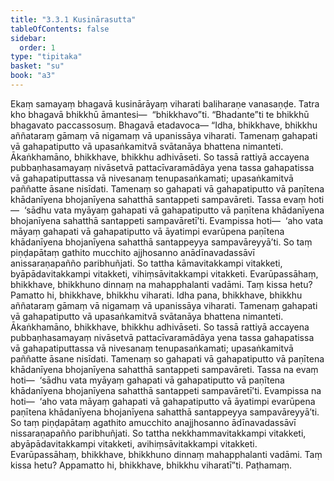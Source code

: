 ```yaml
---
title: "3.3.1 Kusinārasutta"
tableOfContents: false
sidebar:
  order: 1
type: "tipitaka"
basket: "su"
book: "a3"
---
```



<DynamicBreadcrumb />

<Division number="124" book="a3">

<Paragraph number="961" book="a3">
Ekaṃ samayaṃ bhagavā kusinārāyaṃ viharati baliharaṇe vanasaṇḍe. Tatra kho bhagavā bhikkhū āmantesi—  “bhikkhavo”ti. “Bhadante”ti te bhikkhū bhagavato paccassosuṃ. Bhagavā etadavoca—
</Paragraph>

<Paragraph number="962" book="a3">
“Idha, bhikkhave, bhikkhu aññataraṃ gāmaṃ vā nigamaṃ vā upanissāya viharati. Tamenaṃ gahapati vā gahapatiputto vā upasaṅkamitvā svātanāya bhattena nimanteti. Ākaṅkhamāno, bhikkhave, bhikkhu adhivāseti. So tassā rattiyā accayena pubbaṇhasamayaṃ nivāsetvā pattacīvaramādāya yena tassa gahapatissa vā gahapatiputtassa vā nivesanaṃ tenupasaṅkamati; upasaṅkamitvā paññatte āsane nisīdati. Tamenaṃ so gahapati vā gahapatiputto vā paṇītena khādanīyena bhojanīyena sahatthā santappeti sampavāreti.
</Paragraph>

<Paragraph number="963" book="a3">
Tassa evaṃ hoti—  ‘sādhu vata myāyaṃ gahapati vā gahapatiputto vā paṇītena khādanīyena bhojanīyena sahatthā santappeti sampavāretī’ti. Evampissa hoti—  ‘aho vata māyaṃ gahapati vā gahapatiputto vā āyatimpi evarūpena paṇītena khādanīyena bhojanīyena sahatthā santappeyya sampavāreyyā’ti. So taṃ piṇḍapātaṃ gathito mucchito ajjhosanno anādīnavadassāvī anissaraṇapañño paribhuñjati. So tattha kāmavitakkampi vitakketi, byāpādavitakkampi vitakketi, vihiṃsāvitakkampi vitakketi. Evarūpassāhaṃ, bhikkhave, bhikkhuno dinnaṃ na mahapphalanti vadāmi. Taṃ kissa hetu? Pamatto hi, bhikkhave, bhikkhu viharati.
</Paragraph>

<Paragraph number="964" book="a3">
Idha pana, bhikkhave, bhikkhu aññataraṃ gāmaṃ vā nigamaṃ vā upanissāya viharati. Tamenaṃ gahapati vā gahapatiputto vā upasaṅkamitvā svātanāya bhattena nimanteti. Ākaṅkhamāno, bhikkhave, bhikkhu adhivāseti. So tassā rattiyā accayena pubbaṇhasamayaṃ nivāsetvā pattacīvaramādāya yena tassa gahapatissa vā gahapatiputtassa vā nivesanaṃ tenupasaṅkamati; upasaṅkamitvā paññatte āsane nisīdati. Tamenaṃ so gahapati vā gahapatiputto vā paṇītena khādanīyena bhojanīyena sahatthā santappeti sampavāreti.
</Paragraph>

<Paragraph number="965" book="a3">
Tassa na evaṃ hoti—  ‘sādhu vata myāyaṃ gahapati vā gahapatiputto vā paṇītena khādanīyena bhojanīyena sahatthā santappeti sampavāretī’ti. Evampissa na hoti—  ‘aho vata māyaṃ gahapati vā gahapatiputto vā āyatimpi evarūpena paṇītena khādanīyena bhojanīyena sahatthā santappeyya sampavāreyyā’ti. So taṃ piṇḍapātaṃ agathito amucchito anajjhosanno ādīnavadassāvī nissaraṇapañño paribhuñjati. So tattha nekkhammavitakkampi vitakketi, abyāpādavitakkampi vitakketi, avihiṃsāvitakkampi vitakketi. Evarūpassāhaṃ, bhikkhave, bhikkhuno dinnaṃ mahapphalanti vadāmi. Taṃ kissa hetu? Appamatto hi, bhikkhave, bhikkhu viharatī”ti.

</Paragraph>
</Division>

<Paragraph number="966" type="center" book="a3">
Paṭhamaṃ.
</Paragraph>